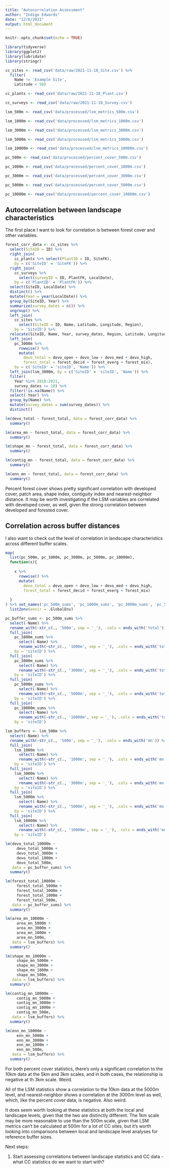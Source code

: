 ```yaml
---
title: "Autocorrelation Assessment"
author: "Indigo Edwards"
date: "12/6/2021"
output: html_document
---
```


```r
knitr::opts_chunk$set(echo = TRUE)

library(tidyverse)
library(ggplot2)
library(lubridate)
library(stringr)

cc_sites <- read_csv('data/raw/2021-11-18_Site.csv') %>% 
  filter(
    Name != 'Example Site',
    Latitude < 50)

cc_plants <- read_csv('data/raw/2021-11-18_Plant.csv')

cc_surveys <- read_csv('data/raw/2021-11-18_Survey.csv')

lsm_500m <- read_csv('data/processed/lsm_metrics_500m.csv')

lsm_1000m <- read_csv('data/processed/lsm_metrics_1000m.csv')

lsm_3000m <- read_csv('data/processed/lsm_metrics_3000m.csv')

lsm_5000m <- read_csv('data/processed/lsm_metrics_5000m.csv')

lsm_10000m <- read_csv('data/processed/lsm_metrics_10000m.csv')

pc_500m <- read_csv('data/processed/percent_cover_500m.csv')

pc_1000m <- read_csv('data/processed/percent_cover_1000m.csv')

pc_3000m <- read_csv('data/processed/percent_cover_3000m.csv')

pc_5000m <- read_csv('data/processed/percent_cover_5000m.csv')

pc_10000m <- read_csv('data/processed/percent_cover_10000m.csv')

```

## Autocorrelation between landscape characteristics

The first place I want to look for correlation is between forest cover and other variables.

```r

forest_corr_data <- cc_sites %>% 
  select(SiteID = ID) %>% 
  right_join(
    cc_plants %>% select(PlantID = ID, SiteFK),
    by = c('SiteID' = 'SiteFK')) %>% 
  right_join(
    cc_surveys %>% 
      select(surveyID = ID, PlantFK, LocalDate),
    by = c('PlantID' = 'PlantFK')) %>% 
  select(SiteID, LocalDate) %>% 
  distinct() %>% 
  mutate(Year = year(LocalDate)) %>% 
  group_by(SiteID, Year) %>% 
  summarize(survey_dates = n()) %>% 
  ungroup() %>% 
  left_join(
    cc_sites %>% 
      select(SiteID = ID, Name, Latitude, Longitude, Region),
    by = 'SiteID') %>% 
  relocate(SiteID, Name, Year, survey_dates, Region, Latitude, Longitude) %>%
  left_join(
    pc_3000m %>% 
      rowwise() %>% 
      mutate(
        devo_total = devo_open + devo_low + devo_med + devo_high,
        forest_total = forest_decid + forest_everg + forest_mix),
    by = c('SiteID' = 'siteID', 'Name')) %>% 
  left_join(lsm_3000m, by = c('SiteID' = 'siteID', 'Name')) %>% 
  filter(
    Year %in% 2018:2021,
    survey_dates >= 10) %>% 
  filter(!is.na(Name)) %>% 
  select(-Year) %>% 
  group_by(Name) %>% 
  mutate(survey_dates = sum(survey_dates)) %>% 
  distinct()

lm(devo_total ~ forest_total, data = forest_corr_data) %>% 
  summary()

lm(area_mn ~ forest_total, data = forest_corr_data) %>% 
  summary()

lm(shape_mn ~ forest_total, data = forest_corr_data) %>% 
  summary()

lm(contig_mn ~ forest_total, data = forest_corr_data) %>% 
  summary()

lm(enn_mn ~ forest_total, data = forest_corr_data) %>% 
  summary()

```


Percent forest cover shows pretty significant correlation with developed cover, patch area, shape index, contiguity index and nearest-neighbor distance. It may be worth investigating if the LSM variables are correlated with developed cover, as well, given the strong correlation between developed and forested cover.

## Correlation across buffer distances

I also want to check out the level of correlation in landscape characteristics across different buffer scales.

```r

map(
  list(pc_500m, pc_1000m, pc_3000m, pc_5000m, pc_10000m),
  function(x){
    
    x %>% 
      rowwise() %>% 
      mutate(
        devo_total = devo_open + devo_low + devo_med + devo_high,
        forest_total = forest_decid + forest_everg + forest_mix)
    
  }
) %>% set_names('pc_500m_sums', 'pc_1000m_sums', 'pc_3000m_sums', 'pc_5000m_sums', 'pc_10000m_sums') %>% 
  list2env(envir = .GlobalEnv)

pc_buffer_sums <- pc_500m_sums %>% 
  select(-Name) %>% 
  rename_with(~str_c(., '500m', sep = '_'), .cols = ends_with('total')) %>% 
  full_join(
    pc_1000m_sums %>% 
      select(-Name) %>% 
      rename_with(~str_c(., '1000m', sep = '_'), .cols = ends_with('total')),
    by = 'siteID') %>% 
  full_join(
    pc_3000m_sums %>% 
      select(-Name) %>% 
      rename_with(~str_c(., '3000m', sep = '_'), .cols = ends_with('total')),
    by = 'siteID') %>% 
  full_join(
    pc_5000m_sums %>% 
      select(-Name) %>% 
      rename_with(~str_c(., '5000m', sep = '_'), .cols = ends_with('total')),
    by = 'siteID') %>% 
  full_join(
    pc_10000m_sums %>% 
      select(-Name) %>% 
      rename_with(~str_c(., '10000m', sep = '_'), .cols = ends_with('total')),
    by = 'siteID')

lsm_buffers <- lsm_500m %>% 
  select(-Name) %>% 
  rename_with(~str_c(., '500m', sep = '_'), .cols = ends_with('mn')) %>% 
  full_join(
    lsm_1000m %>% 
      select(-Name) %>% 
      rename_with(~str_c(., '1000m', sep = '_'), .cols = ends_with('mn')),
    by = 'siteID') %>% 
  full_join(
    lsm_3000m %>% 
      select(-Name) %>% 
      rename_with(~str_c(., '3000m', sep = '_'), .cols = ends_with('mn')),
    by = 'siteID') %>% 
  full_join(
    lsm_5000m %>% 
      select(-Name) %>% 
      rename_with(~str_c(., '5000m', sep = '_'), .cols = ends_with('mn')),
    by = 'siteID') %>% 
  full_join(
    lsm_10000m %>% 
      select(-Name) %>% 
      rename_with(~str_c(., '10000m', sep = '_'), .cols = ends_with('mn')),
    by = 'siteID')

lm(devo_total_10000m ~
     devo_total_5000m +
     devo_total_3000m +
     devo_total_1000m +
     devo_total_500m,
   data = pc_buffer_sums) %>% 
  summary()

lm(forest_total_10000m ~
     forest_total_5000m +
     forest_total_3000m +
     forest_total_1000m +
     forest_total_500m,
   data = pc_buffer_sums) %>% 
  summary()

lm(area_mn_10000m ~
     area_mn_5000m +
     area_mn_3000m +
     area_mn_1000m +
     area_mn_500m,
   data = lsm_buffers) %>% 
  summary()

lm(shape_mn_10000m ~
     shape_mn_5000m +
     shape_mn_3000m +
     shape_mn_1000m +
     shape_mn_500m,
   data = lsm_buffers) %>% 
  summary()

lm(contig_mn_10000m ~
     contig_mn_5000m +
     contig_mn_3000m +
     contig_mn_1000m +
     contig_mn_500m,
   data = lsm_buffers) %>% 
  summary()

lm(enn_mn_10000m ~
     enn_mn_5000m +
     enn_mn_3000m +
     enn_mn_1000m +
     enn_mn_500m,
   data = lsm_buffers) %>% 
  summary()

```

For both percent cover statistics, there's only a significant correlation to the 10km data at the 5km and 3km scales, and in both cases, the relationship is negative at th 3km scale. Weird.

All of the LSM statistics show a correlation to the 10km data at the 5000m level, and nearest-neighbor shows a correlation at the 3000m level as well, which, like the percent cover data, is negative. Also weird.

It does seem worth looking at these statistics at both the local and landscape levels, given that the two are distinctly different. The 1km scale may be more reasonable to use than the 500m scale, given that LSM metrics can't be calculated at 500m for a lot of CC sites, but it's worth looking into comparisons between local and landscape level analyses for reference buffer sizes.

Next steps: 

1. Start assessing correlations between landscape statistics and CC data - what CC statistics do we want to start with?
